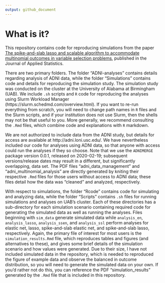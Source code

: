 ```yaml
---
output: github_document
---
```


<!-- README.md is generated from README.Rmd. Please edit that file -->

# What is it?

This repository contains code for reproducing simulations from the paper [The spike-and-slab lasso and scalable algorithm to accommodate multinomial outcomes in variable selection problems](https://www.tandfonline.com/doi/full/10.1080/02664763.2023.2258301), published in the Journal of Applied Statistics. 

There are two primary folders. The folder "ADNI-analyses" contains details regarding analysis of ADNI data, while the folder "Simulations" contains code and details for reproducing the simulation study. The simulation study was conducted on the cluster at the University of Alabama at Birmingham (UAB). We include `.sh` scripts and `R` code for reproducing the analyses using Slurm Workload Manager (https://slurm.schedmd.com/overview.html). If you want to re-run everything from scratch, you will need to change path names in `R` files and the Slurm scripts, and if your institution does not use Slurm, then the shells may not be that useful to you. More generally, we recommend consulting the `.Rmd` files, which combine code and explanations with `R` markdown. 

We are not authorized to include data from the ADNI study, but details for access are available at http://adni.loni.usc.edu/. We have nevertheless included our code for analyses using ADNI data, so that anyone with access could run the analyses if they so choose. Note that we use the `ADNIMERGE` package version 0.0.1, released on 2020-02-19; subsequent versions/release dates may result in a different, but significantly overlapping, data set. The PDF files "adni_data_management" and "adni_multinomial_analysis" are directly generated by kniting their respective `.Rmd` files for those users without access to ADNI data; these files detail how the data was "cleaned" and analyzed, respectively. 

With respect to simulations, the folder "Rcode" contains code for simulating and analyzing data, while the folder "Scripts" contains `.sh` files for running simulations and analyses on UAB's cluster. Each of these directories has a sub-directory for each simulation scenario containing required code for generating the simulated data as well as running the analyses. Files beginning with `sim_data` generate simulated data while `analysis_en`, `analysis_lasso`, `analysis_ssen`, and `analysis_ssl` perform analyses for elastic net, lasso, spike-and-slab elastic net, and spike-and-slab lasso, respectively. Again, the primary file of interest for most users is the `simulation_results.Rmd` file, which reproduces tables and figures (and alternatives to these), and gives some brief details of the simulation scenario and how values were generated. Due to their size, I have not included simulated data in the repository, which is needed to reproduced the figure of example data and observe the balanced in outcome distribution, so you will need to generate the simulated data on your own. If you'd rather not do this, you can reference the PDF "simulation_results" generated by the `.Rmd` file that is included in this repository.  

